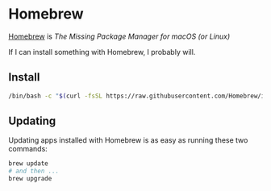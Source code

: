 # Homebrew

[Homebrew](https://brew.sh) is _The Missing Package Manager for macOS (or Linux)_

If I can install something with Homebrew, I probably will.

## Install

```bash copy
/bin/bash -c "$(curl -fsSL https://raw.githubusercontent.com/Homebrew/install/HEAD/install.sh)"
```

## Updating

Updating apps installed with Homebrew is as easy as running these two commands:

```bash
brew update
# and then ...
brew upgrade
```
